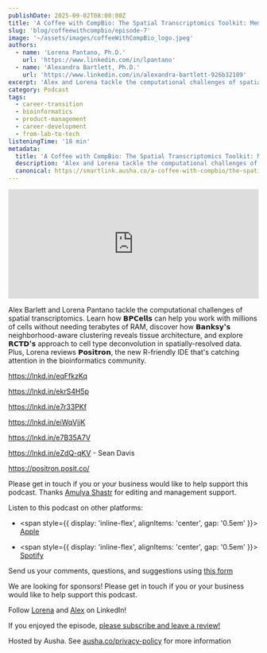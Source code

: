 ```yaml
---
publishDate: 2025-09-02T08:00:00Z
title: 'A Coffee with CompBio: The Spatial Transcriptomics Toolkit: Memory, Clustering, and Deconvolution'
slug: 'blog/coffeewithcompbio/episode-7'
image: '~/assets/images/coffeeWithCompBio_logo.jpeg'
authors:
  - name: 'Lorena Pantano, Ph.D.'
    url: 'https://www.linkedin.com/in/lpantano'
  - name: 'Alexandra Bartlett, Ph.D.'
    url: 'https://www.linkedin.com/in/alexandra-bartlett-926b32109'
excerpt: 'Alex and Lorena tackle the computational challenges of spatial transcriptomics.'
category: Podcast
tags:
  - career-transition
  - bioinformatics
  - product-management
  - career-development
  - from-lab-to-tech
listeningTime: '18 min'
metadata:
  title: 'A Coffee with CompBio: The Spatial Transcriptomics Toolkit: Memory, Clustering, and Deconvolution'
  description: 'Alex and Lorena tackle the computational challenges of spatial transcriptomics.'
  canonical: https://smartlink.ausha.co/a-coffee-with-compbio/the-spatial-transcriptomics-toolkit-memory-clustering-and-deconvolution
---
```



<iframe name="Ausha Podcast Player" frameborder="0" loading="lazy" id="ausha-U2XY" height="220" style="border: none; width:100%; height:220px" src="https://player.ausha.co/?podcastId=pZqqYHGLPVkY&playlist=false&color=%23751cbf&v=3&playerId=ausha-U2XY"></iframe><script src="https://player.ausha.co/ausha-player.js"></script>

Alex Barlett and Lorena Pantano tackle the computational challenges of spatial transcriptomics. Learn how **𝗕𝗣𝗖𝗲𝗹𝗹𝘀** can help you work with millions of cells without needing terabytes of RAM, discover how **𝗕𝗮𝗻𝗸𝘀𝘆'𝘀** neighborhood-aware clustering reveals tissue architecture, and explore **𝗥𝗖𝗧𝗗'𝘀** approach to cell type deconvolution in spatially-resolved data. Plus, Lorena reviews **𝗣𝗼𝘀𝗶𝘁𝗿𝗼𝗻**, the new R-friendly IDE that's catching attention in the bioinformatics community.

https://lnkd.in/eqFfkzKq

https://lnkd.in/ekrS4H5p

https://lnkd.in/e7r33PKf

https://lnkd.in/eiWqVjjK

https://lnkd.in/e7B35A7V

https://lnkd.in/eZdQ-qKV - Sean Davis

https://positron.posit.co/

Please get in touch if you or your business would like to help support this podcast. Thanks [Amulya Shastr](https://www.linkedin.com/in/amulya-shastry/) for editing and management support.

Listen to this podcast on other platforms:

- <span style={{ display: 'inline-flex', alignItems: 'center', gap: '0.5em' }}>
    <FaApple size={32} color="#000" /> <a href="https://apple.co/4dXieNl">Apple</a>
  </span>

- <span style={{ display: 'inline-flex', alignItems: 'center', gap: '0.5em' }}>
    <FaSpotify size={32} color="#1DB954" /> <a href="https://spoti.fi/45Np6ur">Spotify</a>
  </span>

Send us your comments, questions, and suggestions using [this form](https://lnkd.in/eJ-hChm3)

We are looking for sponsors! Please get in touch if you or your business would like to help support this podcast.

Follow [Lorena](https://www.linkedin.com/in/lpantano) and [Alex](https://www.linkedin.com/in/alexandra-bartlett-926b32109) on LinkedIn!

If you enjoyed the episode, [please subscribe and leave a review!](https://lnkd.in/eXQ-HpUV)

Hosted by Ausha. See [ausha.co/privacy-policy](https://ausha.co/privacy-policy) for more information
